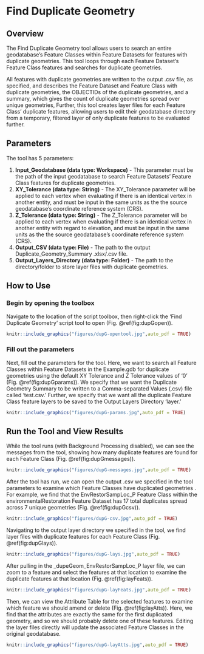 # Find Duplicate Geometry {#dupGeom}
## Overview
The Find Duplicate Geometry tool allows users to search an entire geodatabase's Feature Classes within Feature Datasets for features with duplicate geometries. This tool loops through each Feature Dataset's Feature Class features and searches for duplicate geometries. 

All features with duplicate geometries are written to the output .csv file, as specified, and describes the Feature Dataset and Feature Class with duplicate geometries, the OBJECTIDs of the duplicate geometries, and a summary, which gives the count of duplicate geometries spread over unique geometries, Further, this tool creates layer files for each Feature Class' duplicate features, allowing users to edit their geodatabase directory from a temporary, filtered layer of only duplicate features to be evaluated further.

## Parameters
The tool has 5 parameters:  

1. **Input_Geodatabase (data type: Workspace)** - This parameter must be the path of the input geodatabase to search Feature Datasets' Feature Class features for duplicate geometries.  
2. **XY_Tolerance  (data type: String)** - The XY_Tolerance parameter will be applied to each vertex when evaluating if there is an identical vertex in another entity, and must be input in the same units as the the source geodatabase's coordinate reference system (CRS).
3. **Z_Tolerance (data type: String)** - The Z_Tolerance parameter will be applied to each vertex when evaluating if there is an identical vertex in another entity with regard to elevation, and must be input in the same units as the the source geodatabase's coordinate reference system (CRS).
4. **Output_CSV (data type: File)** - The path to the output Duplicate_Geometry_Summary .xlsx/.csv file.
5. **Output_Layers_Directory (data type: Folder)** - The path to the directory/folder to store layer files with duplicate geometries. 

## How to Use
### Begin by opening the toolbox  
Navigate to the location of the script toolbox, then right-click the 'Find Duplicate Geometry' script tool to open (Fig. \@ref(fig:dupGopen)).
```r
knitr::include_graphics("figures/dupG-opentool.jpg",auto_pdf = TRUE)
```
###  Fill out the parameters 
Next, fill out the parameters for the tool. Here, we want to search all Feature Classes within Feature Datasets in the Example.gdb for duplicate geometries using the default XY Tolerance and Z Tolerance values of '0' (Fig. \@ref(fig:dupGparams)). We specify that we want the Duplicate Geometry Summary to be written to a Comma-separated Values (.csv) file called 'test.csv.' Further, we specify that we want all the duplicate Feature Class feature layers to be saved to the Output Layers Directory 'layer.'
```r
knitr::include_graphics("figures/dupG-params.jpg",auto_pdf = TRUE)
```
## Run the Tool and View Results
While the tool runs (with Background Processing disabled), we can see the messages from the tool, showing how many duplicate features are found for each Feature Class (Fig. \@ref(fig:dupGmessages)).
```r
knitr::include_graphics("figures/dupG-messages.jpg",auto_pdf = TRUE)
```
After the tool has run, we can open the output .csv we specified in the tool parameters to examine which Feature Classes have duplicated geometries . For example, we find that the EnvRestorSampLoc_P Feature Class within the environmentalRestoration Feature Dataset has 17 total duplicates spread across 7 unique geometries (Fig. \@ref(fig:dupGcsv)).
```r
knitr::include_graphics("figures/dupG-csv.jpg",auto_pdf = TRUE)
```
Navigating to the output layer directory we specified in the tool, we find layer files with duplicate features for each Feature Class (Fig. \@ref(fig:dupGlays)).
```r
knitr::include_graphics("figures/dupG-lays.jpg",auto_pdf = TRUE)
```
After pulling in the _dupeGeom_EnvRestorSampLoc_P layer file, we can zoom to a feature and select the features at that location to examine the duplicate features at that location (Fig. \@ref(fig:layFeats)).
```r
knitr::include_graphics("figures/dupG-layFeats.jpg",auto_pdf = TRUE)
```
Then, we can view the Attribute Table for the selected features to examine which feature we should amend or delete (Fig. \@ref(fig:layAtts)). Here, we find that the attributes are exactly the same for the first duplicated geometry, and so we should probably delete one of these features. Editing the layer files directly will update the associated Feature Classes in the original geodatabase. 
```r
knitr::include_graphics("figures/dupG-layAtts.jpg",auto_pdf = TRUE)
```